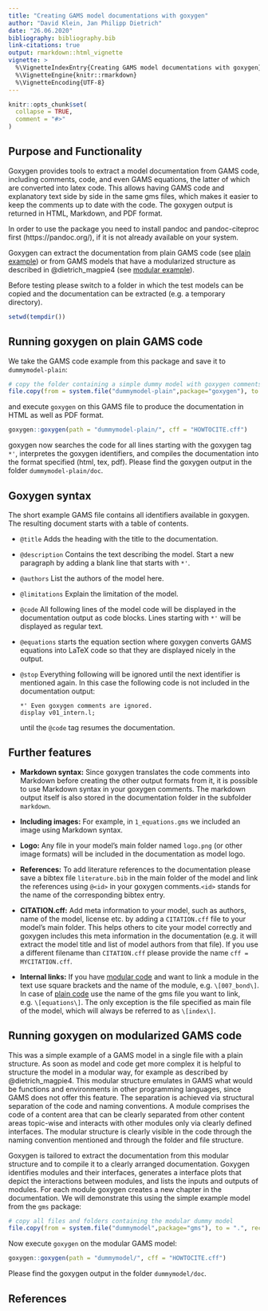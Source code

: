 ```yaml
---
title: "Creating GAMS model documentations with goxygen"
author: "David Klein, Jan Philipp Dietrich"
date: "26.06.2020"
bibliography: bibliography.bib
link-citations: true
output: rmarkdown::html_vignette
vignette: >
  %\VignetteIndexEntry{Creating GAMS model documentations with goxygen}
  %\VignetteEngine{knitr::rmarkdown}
  %\VignetteEncoding{UTF-8}
---
```


```r
knitr::opts_chunk$set(
  collapse = TRUE,
  comment = "#>"
)
```

## Purpose and Functionality

Goxygen provides tools to extract a model documentation from GAMS code, including comments, code, and even GAMS equations, the latter of which are converted into latex code. This allows having GAMS code and explanatory text side by side in the same gms files, which makes it easier to keep the comments up to date with the code. The goxygen output is returned in HTML, Markdown, and PDF format.

In order to use the package you need to install pandoc and pandoc-citeproc first (https://pandoc.org/), if it is not already available on your system.

Goxygen can extract the documentation from plain GAMS code (see [plain example](#plain)) or from GAMS models that have a modularized structure as described in @dietrich_magpie4 (see [modular example](#modular)).

Before testing please switch to a folder in which the test models can be copied and the documentation can be extracted (e.g. a temporary directory).

```r
setwd(tempdir())
```

## Running goxygen on plain GAMS code {#plain}

We take the GAMS code example from this package and save it to `dummymodel-plain`:

```r
# copy the folder containing a simple dummy model with goxygen comments 
file.copy(from = system.file("dummymodel-plain",package="goxygen"), to = ".", recursive = TRUE)
```

and execute `goxygen` on this GAMS file to produce the documentation in HTML as well as PDF format.

```r
goxygen::goxygen(path = "dummymodel-plain/", cff = "HOWTOCITE.cff")
```

goxygen now searches the code for all lines starting with the goxygen tag `*'`, interpretes the goxygen identifiers, and compiles the documentation into the format specified (html, tex, pdf). Please find the goxygen output in the folder `dummymodel-plain/doc`.

## Goxygen syntax

The short example GAMS file contains all identifiers available in goxygen. The resulting document starts with a table of contents.

* `@title` Adds the heading with the title to the documentation.

* `@description` Contains the text describing the model. Start a new paragraph by adding a blank line that starts with `*'`.

* `@authors` List the authors of the model here.

* `@limitations` Explain the limitation of the model.

* `@code` All following lines of the model code will be displayed in the documentation output as code blocks. Lines starting with `*'` will be displayed as regular text.

* `@equations` starts the equation section where goxygen converts GAMS equations into LaTeX code so that they are displayed nicely in the output.

* `@stop` Everything following will be ignored until the next identifier is mentioned again. In this case the following code is not included in the documentation output:

    ```
    *' Even goxygen comments are ignored.
    display v01_intern.l;
    ```
    until the `@code` tag resumes the documentation.
    
    
## Further features

* **Markdown syntax:** Since goxygen translates the code comments into Markdown before creating the other output formats from it, it is possible to use Markdown syntax in your goxygen comments. The markdown output itself is also stored in the documentation folder in the subfolder `markdown`.

* **Including images:** For example, in `1_equations.gms` we included an image using Markdown syntax.

* **Logo:** Any file in your model's main folder named `logo.png` (or other image formats) will be included in the documentation as model logo.

* **References:** To add literature references to the documentation please save a bibtex file `literature.bib` in the main folder of the model and link the references using `@<id>` in your goxygen comments.`<id>` stands for the name of the corresponding bibtex entry.

* **CITATION.cff:** Add meta information to your model, such as authors, name of the model, license etc. by adding a `CITATION.cff` file to your model's main folder. This helps others to cite your model correctly and goxygen includes this meta information in the documentation (e.g. it will extract the model title and list of model authors from that file). If you use a different filename than `CITATION.cff` please provide the name `cff = MYCITATION.cff`.

* **Internal links:** If you have [modular code](#modular) and want to link a module in the text use square brackets and the name of the module, e.g. `\[007_bond\]`. In case of [plain code](#plain) use the name of the gms file you want to link, e.g. `\[equations\]`. The only exception is the file specified as main file of the model, which will always be referred to as `\[index\]`. 

## Running goxygen on modularized GAMS code {#modular}

This was a simple example of a GAMS model in a single file with a plain structure. As soon as model and code get more complex it is helpful to structure the model in a modular way, for example as described by @dietrich_magpie4. This modular structure emulates in GAMS what would be functions and environments in other programming languages, since GAMS does not offer this feature. The separation is achieved via structural separation of the code and naming conventions. A module comprises the code of a content area that can be clearly separated from other content areas topic-wise and interacts with other modules only via clearly defined interfaces. The modular structure is clearly visible in the code through the naming convention mentioned and through the folder and file structure.

Goxygen is tailored to extract the documentation from this modular structure and to compile it to a clearly arranged documentation. Goxygen identifies modules and their interfaces, generates a interface plots that depict the interactions between modules, and lists the inputs and outputs of modules. For each module goxygen creates a new chapter in the documentation. We will demonstrate this using the simple example model from the `gms` package:

```r
# copy all files and folders containing the modular dummy model
file.copy(from = system.file("dummymodel",package="gms"), to = ".", recursive = TRUE)
```

Now execute `goxygen` on the modular GAMS model:

```r
goxygen::goxygen(path = "dummymodel/", cff = "HOWTOCITE.cff")
```

Please find the goxygen output in the folder `dummymodel/doc`.

## References {#references}

